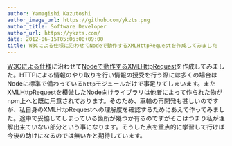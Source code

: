 ```yaml
---
author: Yamagishi Kazutoshi
author_image_url: https://github.com/ykzts.png
author_title: Software Developer
author_url: https://ykzts.com/
date: 2012-06-15T05:06:00+09:00
title: W3Cによる仕様に沿わせてNodeで動作するXMLHttpRequestを作成してみました
---
```


[W3Cによる仕様](http://www.w3.org/TR/2012/WD-XMLHttpRequest-20120117/)に沿わせて[Nodeで動作するXMLHttpRequest](https://github.com/ykzts/node-xmlhttprequest)を作成してみました。HTTPによる情報のやり取りを行い情報の授受を行う際には多くの場合はNodeに標準で備わっている`http`モジュールだけで事足りてしまいます。また XMLHttpRequestを模倣したNode向けライブラリは他者によって作られた物がnpm上へと既に用意されております。そのため、車輪の再開発も甚しいのですが、私自身のXMLHttpRequestへの理解度を確認するためにあえて作ってみました。途中で妥協してしまっている箇所が幾つか有るのですがそこはつまり私が理解出来ていない部分という事になります。そうした点を重点的に学習して行けば今後の助けになるのでは無いかと期待しています。
